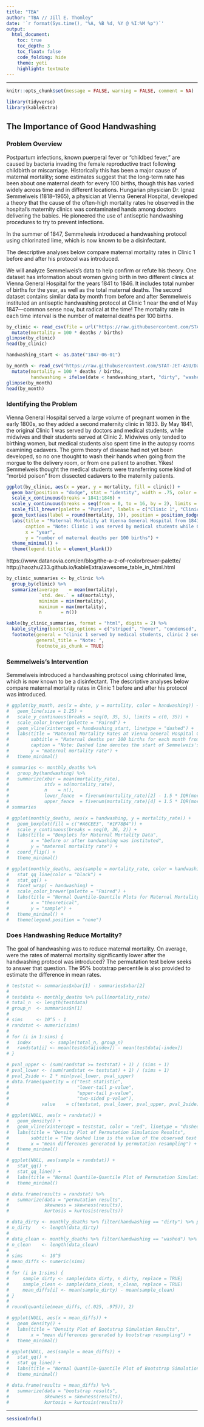 ```yaml
---
title: "TBA"
author: "TBA // Jill E. Thomley"
date: '`r format(Sys.time(), "%A, %B %d, %Y @ %I:%M %p")`'
output: 
  html_document: 
    toc: true
    toc_depth: 3
    toc_float: false
    code_folding: hide
    theme: yeti
    highlight: textmate
---
```


***
```r
knitr::opts_chunk$set(message = FALSE, warning = FALSE, comment = NA)
```

```r
library(tidyverse)
library(kableExtra)
```


## The Importance of Good Handwashing

### Problem Overview

Postpartum infections, known puerperal fever or "childbed fever," are caused by bacteria invading the female reproductive tract following childbirth or miscarriage. Historically this has been a major cause of maternal mortality; some estimates suggest that the long-term rate has been about one maternal death for every 100 births, though this has varied widely across time and in different locations. Hungarian physician Dr. Ignaz Semmelweis (1818--1965), a physician at Vienna General Hospital, developed a theory that the cause of the often-high mortality rates he observed in the hospital's maternity clinics was contaminated hands among doctors delivering the babies. He pioneered the use of antiseptic handwashing procedures to try to prevent infections.



In the summer of 1847, Semmelweis introduced a handwashing protocol using chlorinated lime, which is now known to be a disinfectant. 


The descriptive analyses below compare maternal mortality rates in Clinic 1 before and after his protocol was introduced.

We will analyze Semmelweis's data to help confirm or refute his theory. One dataset has information about women giving birth in two different clinics at Vienna General Hospital for the years 1841 to 1846. It includes total number of births for the year, as well as the total maternal deaths. The second dataset contains similar data by month from before and after Semmelweis instituted an antiseptic handwashing protocol at Clinic 1 near the end of May 1847---common sense now, but radical at the time! The mortality rate in each time interval is the number of maternal deaths per 100 births. 

```r
by_clinic <- read_csv(file = url("https://raw.githubusercontent.com/STAT-JET-ASU/Datasets/master/Instructor/semmelweisannualbyclinic.csv")) %>% 
  mutate(mortality = 100 * deaths / births)
glimpse(by_clinic)
head(by_clinic)
```

```r
handwashing_start <- as.Date("1847-06-01")

by_month <- read_csv("https://raw.githubusercontent.com/STAT-JET-ASU/Datasets/master/Instructor/semmelweismonthly.csv") %>% 
  mutate(mortality = 100 * deaths / births,
         handwashing = ifelse(date < handwashing_start, "dirty", "washed"))
glimpse(by_month)
head(by_month)
```

### Identifying the Problem

Vienna General Hospital served a large volume of pregnant women in the early 1800s, so they added a second maternity clinic in 1833. By May 1841, the original Clinic 1 was served by doctors and medical students, while midwives and their students served at Clinic 2. Midwives only tended to birthing women, but medical students also spent time in the autopsy rooms examining cadavers. The germ theory of disease had not yet been developed, so no one thought to wash their hands when going from the morgue to the delivery room, or from one patient to another. Yikes! Semmelweis thought the medical students were transferring some kind of “morbid poison” from dissected cadavers to the maternity patients. 

```r
ggplot(by_clinic, aes(x = year, y = mortality, fill = clinic)) +
  geom_bar(position = "dodge", stat = "identity", width = .75, color = "darkgray") +
  scale_x_continuous(breaks = 1841:1846) +
  scale_y_continuous(breaks = seq(from = 0, to = 16, by = 2), limits = c(0, 16)) +
  scale_fill_brewer(palette = "Purples", labels = c("Clinic 1", "Clinic 2")) +
  geom_text(aes(label = round(mortality, 1)), position = position_dodge(.8), vjust = -.5) +
  labs(title = "Maternal Mortality at Vienna General Hospital from 1841 to 1846",
       caption = "Note: Clinic 1 was served by medical students while Clinic 2 was served by midwife students.",
       x = "year",
       y = "number of maternal deaths per 100 births") +
  theme_minimal() +
  theme(legend.title = element_blank())
```

https://www.datanovia.com/en/blog/the-a-z-of-rcolorbrewer-palette/
http://haozhu233.github.io/kableExtra/awesome_table_in_html.html

```r
by_clinic_summaries <- by_clinic %>%
  group_by(clinic) %>%
  summarize(average    = mean(mortality),
            `std. dev.` = sd(mortality),
            minimim = min(mortality),
            maximum = max(mortality),
            n       = n())

kable(by_clinic_summaries, format = "html", digits = 2) %>%
  kable_styling(bootstrap_options = c("striped", "hover", "condensed", "responsive"), full_width = FALSE) %>% 
  footnote(general = "clinic 1 served by medical students, clinic 2 served by midwives.", 
           general_title = "Note: ",
           footnote_as_chunk = TRUE)
```

### Semmelweis's Intervention

Semmelweis introduced a handwashing protocol using chlorinated lime, which is now known to be a disinfectant. The descriptive analyses below compare maternal mortality rates in Clinic 1 before and after his protocol was introduced.

```r
# ggplot(by_month, aes(x = date, y = mortality, color = handwashing)) +
#   geom_line(size = 1.25) +
#   scale_y_continuous(breaks = seq(0, 35, 5), limits = c(0, 35)) +
#   scale_color_brewer(palette = "Paired") +
#   geom_vline(xintercept = handwashing_start, linetype = "dashed") +
#   labs(title = "Maternal Mortality Rates at Vienna General Hospital Clinic 1",
#        subtitle = "Maternal deaths per 100 births for each month from Jan 1841 to Mar 1849",
#        caption = "Note: Dashed line denotes the start of Semmelweis's handwashing protocol in late May 1847.",
#        y = "maternal mortality rate") +
#   theme_minimal()
```

```r
# summaries <- monthly_deaths %>% 
#   group_by(handwashing) %>% 
#   summarize(xbar = mean(mortality_rate),
#             stdv = sd(mortality_rate),
#             n    = n(),
#             lower_fence  = fivenum(mortality_rate)[2] - 1.5 * IQR(mortality_rate),
#             upper_fence  = fivenum(mortality_rate)[4] + 1.5 * IQR(mortality_rate))
# summaries
```

```r
# ggplot(monthly_deaths, aes(x = handwashing, y = mortality_rate)) +
#   geom_boxplot(fill = c("#A6CEE3", "#1F78B4")) +
#   scale_y_continuous(breaks = seq(0, 36, 2)) +
#   labs(title = "Boxplots for Maternal Mortality Data",
#        x = "before or after handwashing was instituted",
#        y = "maternal mortality rate") +
#   coord_flip() +
#   theme_minimal()
```

```r
# ggplot(monthly_deaths, aes(sample = mortality_rate, color = handwashing)) +
#   stat_qq_line(color = "black") +
#   stat_qq() +
#   facet_wrap( ~ handwashing) +
#   scale_color_brewer(palette = "Paired") +
#   labs(title = "Normal Quantile-Quantile Plots for Maternal Mortality Data",
#        x = "theoretical",
#        y = "sample") +
#   theme_minimal() +
#   theme(legend.position = "none")
```


### Does Handwashing Reduce Mortality?

The goal of handwashing was to reduce maternal mortality. On average, were the rates of maternal mortality significantly lower after the handwashing protocol was introduced? The permutation test below seeks to answer that question. The 95% bootstrap percentile is also provided to estimate the difference in mean rates.

```r
# teststat <- summaries$xbar[1] - summaries$xbar[2]     
# 
# testdata <- monthly_deaths %>% pull(mortality_rate)   
# total_n  <- length(testdata)                          
# group_n  <- summaries$n[1]                            
# 
# sims     <- 10^5 - 1
# randstat <- numeric(sims)
# 
# for (i in 1:sims) {
#   index       <- sample(total_n, group_n)
#   randstat[i] <- mean(testdata[index]) - mean(testdata[-index])
# }
```

```r
# pval_upper <- (sum(randstat >= teststat) + 1) / (sims + 1)
# pval_lower <- (sum(randstat <= teststat) + 1) / (sims + 1)
# pval_2side <- 2 * min(pval_lower, pval_upper)
# data.frame(quantity = c("test statistic", 
#                         "lower-tail p-value",
#                         "upper-tail p-value",
#                         "two-sided p-value"),
#            value    = c(teststat, pval_lower, pval_upper, pval_2side))
```

```r
# ggplot(NULL, aes(x = randstat)) +
#   geom_density() +
#   geom_vline(xintercept = teststat, color = "red", linetype = "dashed") +
#   labs(title = "Density Plot of Permutation Simulation Results",
#        subtitle = "The dashed line is the value of the observed test statistic",
#        x = "mean differences generated by permutation resampling") +
#   theme_minimal()
```

```r
# ggplot(NULL, aes(sample = randstat)) +
#   stat_qq() +
#   stat_qq_line() +
#   labs(title = "Normal Quantile-Quantile Plot of Permutation Simulation Results") +
#   theme_minimal()
```

```r
# data.frame(results = randstat) %>% 
#   summarize(data = "permutation results",
#             skewness = skewness(results),
#             kurtosis = kurtosis(results))
```

```r
# data_dirty <- monthly_deaths %>% filter(handwashing == "dirty") %>% pull(mortality_rate)
# n_dirty    <- length(data_dirty)
# 
# data_clean <- monthly_deaths %>% filter(handwashing == "washed") %>% pull(mortality_rate)
# n_clean    <- length(data_clean)
# 
# sims       <- 10^5
# mean_diffs <- numeric(sims)
# 
# for (i in 1:sims) {
#     sample_dirty <- sample(data_dirty, n_dirty, replace = TRUE)
#     sample_clean <- sample(data_clean, n_clean, replace = TRUE)  
#     mean_diffs[i] <- mean(sample_dirty) - mean(sample_clean)
# }
# 
# round(quantile(mean_diffs, c(.025, .975)), 2)
```

```r
# ggplot(NULL, aes(x = mean_diffs)) +
#   geom_density() +
#   labs(title = "Density Plot of Bootstrap Simulation Results",
#        x = "mean differences generated by bootstrap resampling") +
#   theme_minimal()
```

```r
# ggplot(NULL, aes(sample = mean_diffs)) +
#   stat_qq() +
#   stat_qq_line() +
#   labs(title = "Normal Quantile-Quantile Plot of Bootstrap Simulation Results") +
#   theme_minimal()
```

```r
# data.frame(results = mean_diffs) %>% 
#   summarize(data = "bootstrap results",
#             skewness = skewness(results),
#             kurtosis = kurtosis(results))
```

***
```r
sessionInfo()
```

